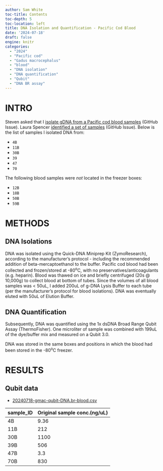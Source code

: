 ```yaml
---
author: Sam White
toc-title: Contents
toc-depth: 5
toc-location: left
title: DNA Isolation and Quantification - Pacific Cod Blood
date: '2024-07-18'
draft: false
engine: knitr
categories: 
  - "2024"
  - "Pacific cod"
  - "Gadus macrocephalus"
  - "blood"
  - "DNA isolation"
  - "DNA quantification"
  - "Qubit"
  - "DNA BR assay"
---
```

# INTRO

Steven asked that I [isolate gDNA from a Pacific cod blood samples](https://github.com/RobertsLab/resources/issues/1922) (GitHub Issue). Laura Spencer [identified a set of samples](https://github.com/RobertsLab/resources/issues/1922#issuecomment-2189879056) (GitHub Issue). Below is the list of samples I isolated DNA from:

- `4B`
- `11B`
- `30B`
- `39`
- `47`
- `70`

::: {.callout-important}
The following blood samples were _not_ located in the freezer boxes:

- `12B`
- `18B`
- `50B`
- `59B`

:::

# METHODS

## DNA Isolations

DNA was isolated using the Quick-DNA Miniprep Kit (ZymoResearch), according to the manufacturer's protocol - including the recommended addition of beta-mercaptoethanol to the buffer. Pacific cod blood had been collected and frozen/stored at -80<sup>o</sup>C, with no preservatives/anticoagulants (e.g. heparin). Blood was thawed on ice and briefly centrifuged (20s @ 10,000g) to collect blood at bottom of tubes. Since the volumes of all blood samples was < 50uL, I added 200uL of g-DNA Lysis Buffer to each tube (per the manufacturer's protocol for blood isolations). DNA was eventually eluted with 50uL of Elution Buffer.

## DNA Quantification

Subsequently, DNA was quantified using the 1x dsDNA Broad Range Qubit Assay (ThermoFisher). One microliter of sample was combined with 199uL of the dye/buffer mix and measured on a Qubit 3.0.


DNA was stored in the same boxes and positions in which the blood had been stored in the -80<sup>o</sup>C freezer.


# RESULTS

## Qubit data

- [20240718-gmac-qubit-DNA.br-blood.csv](./20240718-gmac-qubit-DNA.br-blood.csv)

| sample_ID | Original sample conc.(ng/uL) |
|-----------|------------------------------|
| 4B        | 9.36                         |
| 11B       | 212                          |
| 30B       | 1100                         |
| 39B       | 506                          |
| 47B       | 3.3                          |
| 70B       | 830                          |

